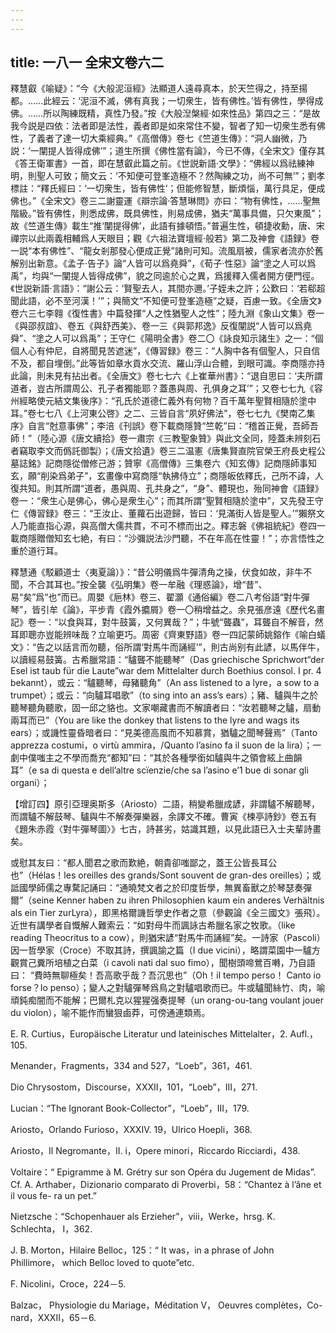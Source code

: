 ```yaml
---
---
---
```

title: 一八一 全宋文卷六二
---




釋慧叡《喻疑》：“今《大般泥洹經》法顯道人遠尋真本，於天竺得之，持至揚都。……此經云：‘泥洹不滅，佛有真我；一切衆生，皆有佛性。’皆有佛性，學得成佛。……所以陶練既精，真性乃發。”按《大般湼槃經·如來性品》第四之三：“是故我今説是四依：法者即是法性，義者即是如來常住不變，智者了知一切衆生悉有佛性，了義者了達一切大乘經典。”《高僧傳》卷七《竺道生傳》：“洞人幽微，乃説：‘一闡提人皆得成佛’”；道生所撰《佛性當有論》，今已不傳，《全宋文》僅存其《答王衛軍書》一首，即在慧叡此篇之前。《世説新語·文學》：“佛經以爲祛練神明，則聖人可致；簡文云：‘不知便可登峯造極不？然陶練之功，尚不可無’”；劉孝標註：“釋氏經曰：‘一切衆生，皆有佛性’；但能修智慧，斷煩惱，萬行具足，便成佛也。”《全宋文》卷三二謝靈運《辯宗論·答慧琳問》亦曰：“物有佛性，……聖無階級。”皆有佛性，則悉成佛，既具佛性，則易成佛，猶夫“萬事具備，只欠東風”；故《竺道生傳》載生“推‘闡提得佛’，此語有據頓悟。”普遍生性，頓捷收勳，唐、宋禪宗以此兩義相輔爲人天眼目；觀《六祖法寶壇經·般若》第二及神會《語録》卷一説“本有佛性”、“龍女剎那發心便成正覺”諸則可知。流風扇被，儒家者流亦於舊解别出新意。《孟子·告子》論“人皆可以爲堯舜”，《荀子·性惡》論“塗之人可以爲禹”，均與“一闡提人皆得成佛”，貌之同逾於心之異，爲援釋入儒者開方便門徑。《世説新語·言語》：“謝公云：‘賢聖去人，其間亦邇。’子姪未之許；公歎曰：‘若郗超聞此語，必不至河漢！’”；與簡文“不知便可登峯造極”之疑，百慮一致。《全唐文》卷六三七李翱《復性書》中篇發揮“人之性猶聖人之性”；陸九淵《象山文集》卷一《與邵叔誼》、卷五《與舒西美》、卷一三《與郭邦逸》反復闡説“人皆可以爲堯舜”、“塗之人可以爲禹”；王守仁《陽明全書》卷二〇《詠良知示諸生》之一：“個個人心有仲尼，自將聞見苦遮迷”，《傳習録》卷三：“人胸中各有個聖人，只自信不及，都自埋倒。”此等皆如章水貢水交流、羅山浮山合體，到眼可識。李商隱亦持此論，則未見有拈出者。《全唐文》卷七七六《上崔華州書》：“退自思曰：‘夫所謂道者，豈古所謂周公、孔子者獨能耶？蓋愚與周、孔俱身之耳’”；又卷七七九《容州經略使元結文集後序》：“孔氏於道德仁義外有何物？百千萬年聖賢相隨於塗中耳。”卷七七八《上河東公啓》之二、三皆自言“夙好佛法”，卷七七九《樊南乙集序》自言“尅意事佛”；李涪《刊誤》卷下載商隱贊“竺乾”曰：“稽首正覺，吾師吾師！”（陸心源《唐文續拾》卷一肅宗《三教聖象贊》與此文全同，陸蓋未辨刻石者竊取李文而僞託御製）；《唐文拾遺》卷三二温憲《唐集賢直院官榮王府長史程公墓誌銘》記商隱從僧修己游；贊寧《高僧傳》三集卷六《知玄傳》記商隱師事知玄，願“削染爲弟子”，玄畫像中寫商隱“執拂侍立”；商隱皈依釋氏，己所不諱，人復共知。則其所謂“道者，愚與周、孔共身之”，“身”、體現也，殆同神會《語録》卷一：“衆生心是佛心，佛心是衆生心”；而其所謂“聖賢相隨於塗中”，又先發王守仁《傳習録》卷三：“王汝止、董蘿石出遊歸，皆曰：‘見滿街人皆是聖人。’”獺祭文人乃能直指心源，與高僧大儒共貫，不可不標而出之。釋志磐《佛祖統紀》卷四一載商隱贈僧知玄七絶，有曰：“沙彌説法沙門聽，不在年高在性靈！”；亦言悟性之重於道行耳。

釋慧通《駁顧道士〈夷夏論）》：“昔公明儀爲牛彈清角之操，伏食如故，非牛不聞，不合其耳也。”按全襲《弘明集》卷一牟融《理惑論》，增“昔”、易“矣”爲“也”而已。周嬰《巵林》卷三、翟灝《通俗編》卷二八考俗語“對牛彈琴”，皆引牟《論》，平步青《霞外攟屑》卷一〇稍增益之。余見張彦遠《歷代名畫記》卷一：“以食與耳，對牛鼓簧，又何異哉？”；牛號“聾蟲”，耳聾自不解音，然耳即聰亦豈能辨味哉？立喻更巧。周密《齊東野語》卷一四記蒙師姚鎔作《喻白蟻文》：“告之以話言而勿聽，俗所謂‘對馬牛而誦經’”，則古尚别有此諺，以馬伴牛，以讀經易鼓簧。古希臘常語：“驢聾不能聽琴”（Das griechische Sprichwort“der Esel ist taub für die Laute”war dem Mittelalter durch Boethius consol. I pr. 4 bekannt），或云：“驢聽琴，母豬聽角”（An ass listened to a lyre，a sow to a trumpet）；或云：“向驢耳唱歌”（to sing into an ass’s ears）；豬、驢與牛之於聽琴聽角聽歌，固一邱之貉也。文家嘲藏書而不解讀者曰：“汝若聽琴之驢，扇動兩耳而已”（You are like the donkey that listens to the lyre and wags its ears）；或譏性靈昏暗者曰：“見美德高風而不知慕賞，猶驢之聞琴聲焉”（Tanto apprezza costumi，o virtù ammira，/Quanto l’asino fa il suon de la lira）；一劇中僕嗤主之不學而喬充“都知”曰：“其於各種學銜如驢與牛之領會絃上曲韻耳”（e sa di questa e dell’altre scïenzie/che sa l’asino e’1 bue di sonar gli organi）；

【增訂四】原引亞理奥斯多（Ariosto）二語，稍變希臘成諺，非謂驢不解聽琴，而謂驢不解鼓琴、驢與牛不解奏彈樂器，余譯文不確。曹寅《楝亭詩鈔》卷五有《題朱赤霞〈對牛彈琴圖〉》七古，詩甚劣，姑識其題，以見此語已入士夫輩詩畫矣。

或慰其友曰：“都人聞君之歌而歎絶，朝貴卻嗤鄙之，蓋王公皆長耳公也”（Hélas！les oreilles des grands/Sont souvent de gran-des oreilles）；或詆國學師儒之專騖記誦曰：“通曉梵文者之於印度哲學，無異畜獸之於琴瑟奏彈爾”（seine Kenner haben zu ihren Philosophien kaum ein anderes Verhältnis als ein Tier zurLyra），即黑格爾譏哲學史作者之意（參觀論《全三國文》張飛）。近世有講學者自慨解人難索云：“如對母牛而諷詠古希臘名家之牧歌。（like reading Theocritus to a cow），則猶宋諺“對馬牛而誦經”矣。一詩家（Pascoli）因一哲學家（Croce）不取其詩，撰諷諭之篇（I due vicini），略謂菜園中一驢方觀賞己糞所培植之白菜（i cavoli nati dal suo fimo），聞樹頭啼鶯百囀，乃自語曰： “費時無聊極矣！吾高歌乎哉？吾沉思也”（Oh！il tempo perso！ Canto io forse？lo penso）；變人之對驢彈琴爲鳥之對驢唱歌而已。牛或驢聞絲竹、肉，喻頑鈍痴闇而不能解；巴爾札克以猩猩强奏提琴（un orang-ou-tang voulant jouer du violon），喻不能作而蠻狠鹵莽，可傍通連類焉。

E. R. Curtius，Europäische Literatur und lateinisches Mittelalter，2. Aufl.，105.

Menander，Fragments，334 and 527，“Loeb”，361，461.

Dio Chrysostom，Discourse，XXXII，101，“Loeb”，III，271.

Lucian：“The Ignorant Book-Collector”，“Loeb”，III，179.

Ariosto，Orlando Furioso，XXXIV. 19，Ulrico Hoepli，368.

Ariosto，Il Negromante，II. i，Opere minori，Riccardo Ricciardi，438.

Voltaire：“ Epigramme à M. Grétry sur son Opéra du Jugement de Midas”. Cf. A. Arthaber，Dizionario comparato di Proverbi，58：“Chantez à l’âne et il vous fe- ra un pet.”

Nietzsche：“Schopenhauer als Erzieher”，viii，Werke，hrsg. K. Schlechta， I，362.

J. B. Morton，Hilaire Belloc，125：“ It was，in a phrase of John Phillimore， which Belloc loved to quote”etc.

F. Nicolini，Croce，224－5.

Balzac， Physiologie du Mariage，Méditation V， Oeuvres complètes，Co- nard，XXXII，65－6.